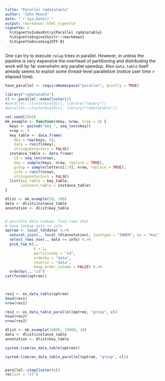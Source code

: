```yaml
---
title: "Parallel rqdatatable"
author: "John Mount"
date: "`r Sys.Date()`"
output: rmarkdown::html_vignette
vignette: >
  %\VignetteIndexEntry{Parallel rqdatatable}
  %\VignetteEngine{knitr::rmarkdown}
  %\VignetteEncoding{UTF-8}
---
```


One can try to execute `relop` trees in parallel. However, in unless the pipeline is very expensive
the overhead of partitioning and distributing the work will by far overwhelm any parallel speedup.
Also `data.table` itself already seems to exploit some thread-level parallelism (notice user time > elapsed time).

```r
have_parallel <- requireNamespace("parallel", quietly = TRUE)
```

```r
library("rqdatatable")
cl <- parallel::makeCluster(2)
#parallel::clusterEvalQ(cl, library("rquery"))
#parallel::clusterEvalQ(cl, library("rqdatatable"))

set.seed(2362)
mk_example <- function(nkey, nrow, nrep = 5) {
  keys <- paste0("key_", seq_len(nkey))
  nrep <- 5
  key_table <- data.frame(
    key = rep(keys, 5),
    data = runif(nkey),
    stringsAsFactors = FALSE)
  instance_table <- data.frame(
    id = seq_len(nrow),
    key = sample(keys, nrow, replace = TRUE),
    group = sample(letters[1:9], nrow, replace = TRUE),
    info = runif(nrow),
    stringsAsFactors = FALSE)
  list(key_table = key_table,
       instance_table = instance_table)
}

dlist <- mk_example(20, 100)
data <- dlist$instance_table
annotation <- dlist$key_table


# possible data lookup: find rows that
# have lookup data <= info
optree <- local_td(data) %.>%
  natural_join(., local_td(annotation), jointype = "INNER", by = "key") %.>%
  select_rows_nse(., data <= info) %.>%
  pick_top_k(., 
             k = 1,
             partitionby = "id",
             orderby = "data",
             reverse = "data",
             keep_order_column = FALSE) %.>%
  orderby(., "id")
cat(format(optree))

                   

res1 <- ex_data_table(optree)
head(res1)
nrow(res1)

res2 <- ex_data_table_parallel(optree, "group", cl)
head(res2)
nrow(res2)

dlist <- mk_example(10000, 10000, 10)
data <- dlist$instance_table
annotation <- dlist$key_table

system.time(ex_data_table(optree))

system.time(ex_data_table_parallel(optree, "group", cl))


parallel::stopCluster(cl)
rm(list = "cl")
```
